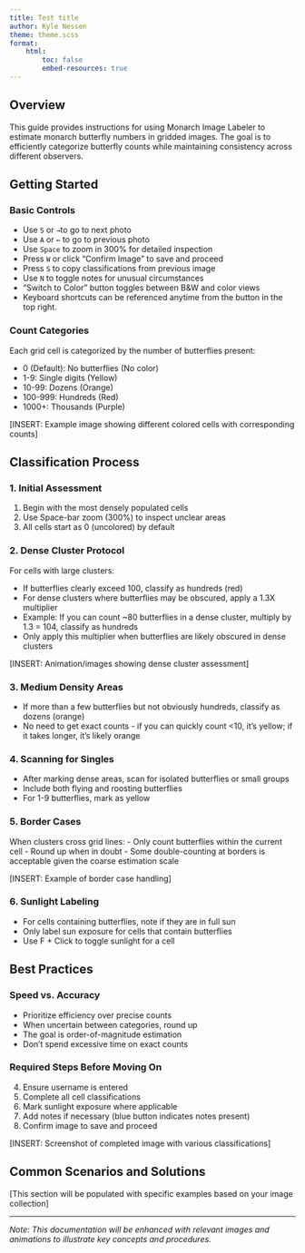 ```yaml
---
title: Test title
author: Kyle Nessen
theme: theme.scss
format:
    html:
        toc: false
        embed-resources: true
---
```


## Overview
This guide provides instructions for using Monarch Image Labeler to estimate monarch butterfly numbers in gridded images. The goal is to efficiently categorize butterfly counts while maintaining consistency across different observers.

## Getting Started

### Basic Controls
- Use `S` or `→`to go to next photo
- Use `A` or `←` to go to previous photo
- Use `Space` to zoom in 300% for detailed inspection
- Press `W` or click "Confirm Image" to save and proceed
- Press `S` to copy classifications from previous image
- Use `N` to toggle notes for unusual circumstances
- "Switch to Color" button toggles between B&W and color views
- Keyboard shortcuts can be referenced anytime from the button in the top right.

### Count Categories
Each grid cell is categorized by the number of butterflies present:

- 0 (Default): No butterflies (No color)
- 1-9: Single digits (Yellow)
- 10-99: Dozens (Orange)
- 100-999: Hundreds (Red)
- 1000+: Thousands (Purple)

[INSERT: Example image showing different colored cells with corresponding counts]

## Classification Process

### 1. Initial Assessment
1. Begin with the most densely populated cells
2. Use Space-bar zoom (300%) to inspect unclear areas
3. All cells start as 0 (uncolored) by default

### 2. Dense Cluster Protocol
For cells with large clusters:

- If butterflies clearly exceed 100, classify as hundreds (red)
- For dense clusters where butterflies may be obscured, apply a 1.3X multiplier
- Example: If you can count ~80 butterflies in a dense cluster, multiply by 1.3 = 104, classify as hundreds
- Only apply this multiplier when butterflies are likely obscured in dense clusters

[INSERT: Animation/images showing dense cluster assessment]

### 3. Medium Density Areas
- If more than a few butterflies but not obviously hundreds, classify as dozens (orange)
- No need to get exact counts - if you can quickly count <10, it's yellow; if it takes longer, it's likely orange

### 4. Scanning for Singles
- After marking dense areas, scan for isolated butterflies or small groups
- Include both flying and roosting butterflies
- For 1-9 butterflies, mark as yellow

### 5. Border Cases
When clusters cross grid lines:
- Only count butterflies within the current cell
- Round up when in doubt
- Some double-counting at borders is acceptable given the coarse estimation scale

[INSERT: Example of border case handling]

### 6. Sunlight Labeling
- For cells containing butterflies, note if they are in full sun
- Only label sun exposure for cells that contain butterflies
- Use F + Click to toggle sunlight for a cell

## Best Practices

### Speed vs. Accuracy
- Prioritize efficiency over precise counts
- When uncertain between categories, round up
- The goal is order-of-magnitude estimation
- Don't spend excessive time on exact counts

### Required Steps Before Moving On
4. Ensure username is entered
5. Complete all cell classifications
6. Mark sunlight exposure where applicable
7. Add notes if necessary (blue button indicates notes present)
8. Confirm image to save and proceed

[INSERT: Screenshot of completed image with various classifications]

## Common Scenarios and Solutions
[This section will be populated with specific examples based on your image collection]

---
*Note: This documentation will be enhanced with relevant images and animations to illustrate key concepts and procedures.*